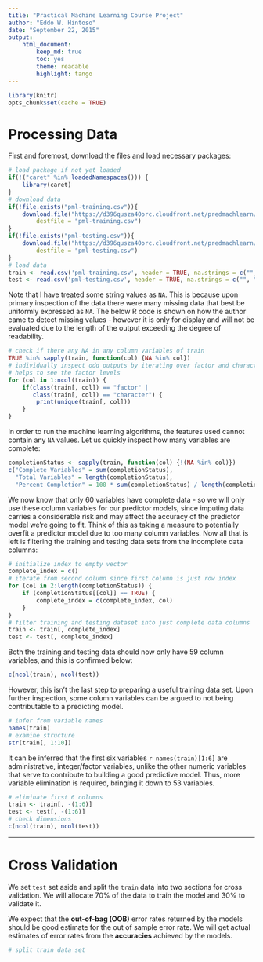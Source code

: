 ```yaml
---
title: "Practical Machine Learning Course Project"
author: "Eddo W. Hintoso"
date: "September 22, 2015"
output:
    html_document:
        keep_md: true
        toc: yes
        theme: readable
        highlight: tango
---
```


```r
library(knitr)
opts_chunk$set(cache = TRUE)
```


# Processing Data

First and foremost, download the files and load necessary packages:
```r
# load package if not yet loaded
if(!("caret" %in% loadedNamespaces())) {
    library(caret)
}
# download data
if(!file.exists("pml-training.csv")){
    download.file("https://d396qusza40orc.cloudfront.net/predmachlearn/pml-training.csv", 
        destfile = "pml-training.csv")
}
if(!file.exists("pml-testing.csv")){
    download.file("https://d396qusza40orc.cloudfront.net/predmachlearn/pml-testing.csv", 
        destfile = "pml-testing.csv")
}
# load data
train <- read.csv('pml-training.csv', header = TRUE, na.strings = c("", "NA", "#DIV/0!"))
test <- read.csv('pml-testing.csv', header = TRUE, na.strings = c("", "NA", "#DIV/0!"))
```

Note that I have treated some string values as `NA`. This is because upon primary inspection of the data there were many missing data that best be uniformly expressed as `NA`. The below R code is shown on how the author came to detect missing values - however it is only for display and will not be evaluated due to the length of the output exceeding the degree of readability. 
```r
# check if there any NA in any column variables of train
TRUE %in% sapply(train, function(col) {NA %in% col})
# individually inspect odd outputs by iterating over factor and character variables
# helps to see the factor levels
for (col in 1:ncol(train)) {
    if(class(train[, col]) == "factor" |
       class(train[, col]) == "character") {
        print(unique(train[, col]))
    }
}
```

In order to run the machine learning algorithms, the features used cannot contain any `NA` values. Let us quickly inspect how many variables are complete:
```r
completionStatus <- sapply(train, function(col) {!(NA %in% col)})
c("Complete Variables" = sum(completionStatus),
  "Total Variables" = length(completionStatus),
  "Percent Completion" = 100 * sum(completionStatus) / length(completionStatus))
```

We now know that only 60 variables have complete data - so we will only use these column variables for our predictor models, since imputing data carries a considerable risk and may affect the accuracy of the predictor model we're going to fit. Think of this as taking a measure to potentially overfit a predictor model due to too many column variables. Now all that is left is filtering the training and testing data sets from the incomplete data columns:
```r
# initialize index to empty vector
complete_index = c()
# iterate from second column since first column is just row index
for (col in 2:length(completionStatus)) {
    if (completionStatus[[col]] == TRUE) {
        complete_index = c(complete_index, col)
    }
}
# filter training and testing dataset into just complete data columns
train <- train[, complete_index]
test <- test[, complete_index]
```

Both the training and testing data should now only have 59 column variables, and this is confirmed below:
```r
c(ncol(train), ncol(test))
```

However, this isn't the last step to preparing a useful training data set. Upon further inspection, some column variables can be argued to not being contributable to a predicting model.
```r
# infer from variable names
names(train)
# examine structure
str(train[, 1:10])
```

It can be inferred that the first six variables ``r names(train)[1:6]`` are administrative, integer/factor variables, unlike the other numeric variables that serve to contribute to building a good predictive model. Thus, more variable elimination is required, bringing it down to 53 variables.
```r
# eliminate first 6 columns
train <- train[, -(1:6)]
test <- test[, -(1:6)]
# check dimensions
c(ncol(train), ncol(test))
```

---

# Cross Validation

We set `test` set aside and split the `train` data into two sections for cross validation. We will allocate 70% of the data to train the model and 30% to validate it.

We expect that the **out-of-bag (OOB)** error rates returned by the models should be good estimate for the out of sample error rate. We will get actual estimates of error rates from the **accuracies** achieved by the models.
```r
# split train data set

```

